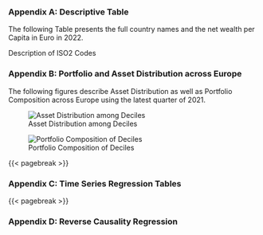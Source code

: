 ### Appendix A: Descriptive Table {.unnumbered}

The following Table presents the full country names and the net wealth per Capita in Euro in 2022. 

::: {#tbl-descriptive}

```{=latex}
\begin{table}[hb]
\fontsize{12.0pt}{14.4pt}\selectfont
\begin{tabular*}{\linewidth}{@{\extracolsep{\fill}}llccrr}
\toprule
\multicolumn{2}{c}{Name} & \multicolumn{2}{c}{Time Period} & \multicolumn{2}{c}{Net Wealth (EUR p.C)} \\ 
\cmidrule(lr){1-2} \cmidrule(lr){3-4} \cmidrule(lr){5-6}
ISO2 & Full Name & Start & End & Mean & Median \\ 
\midrule\addlinespace[2.5pt]
AT & Austria & 2010 Q4 & 2024 Q3 & 213570 & 148200 \\ 
BE & Belgium & 2010 Q3 & 2024 Q3 & 254570 & 288469 \\ 
CY & Cyprus & 2010 Q3 & 2024 Q3 & 200490 & 358090 \\ 
DE & Germany & 2011 Q1 & 2024 Q3 & 221080 & 118634 \\ 
EE & Estonia & 2013 Q2 & 2024 Q3 & 94850 & 92574 \\ 
ES & Spain & 2011 Q4 & 2024 Q3 & 175130 & 202247 \\ 
FI & Finland & 2009 Q4 & 2024 Q3 & 165160 & 129728 \\ 
FR & France & 2009 Q4 & 2024 Q3 & 198810 & 175016 \\ 
GR & Greece & 2009 Q3 & 2024 Q3 & 89890 & 131323 \\ 
HR & Croatia & 2017 Q2 & 2024 Q3 & 39023 & 40130 \\ 
HU & Hungary & 2014 Q3 & 2024 Q3 & 73370 & 86680 \\ 
I9 & Eurozone & 2009 Q1 & 2024 Q3 & 182787 & 152275 \\ 
IE & Ireland & 2013 Q2 & 2024 Q3 & 251940 & 357059 \\ 
IT & Italy & 2010 Q4 & 2024 Q3 & 180390 & 158171 \\ 
LT & Lithuania & 2016 Q4 & 2024 Q3 & 75990 & 69192 \\ 
LU & Luxembourg & 2010 Q4 & 2024 Q3 & 606820 & 759153 \\ 
LV & Latvia & 2017 Q3 & 2024 Q3 & 36900 & 27821 \\ 
MT & Malta & 2010 Q4 & 2024 Q3 & 270420 & 414803 \\ 
NL & Netherlands & 2014 Q4 & 2023 Q4 & 396990 & 215032 \\ 
PT & Portugal & 2010 Q2 & 2024 Q3 & 114100 & 125440 \\ 
SI & Slovenia & 2010 Q4 & 2024 Q3 & 119880 & 160980 \\ 
SK & Slovakia & 2010 Q3 & 2024 Q3 & 56080 & 101871 \\ 
\bottomrule
\end{tabular*}
\end{table}
```

Description of ISO2 Codes
:::

### Appendix B: Portfolio and Asset Distribution across Europe {.unnumbered}

The following figures describe Asset Distribution as well as Portfolio Composition across Europe using the latest quarter of 2021.


![Asset Distribution among Deciles](../output/appendix/asset_distribution_individual.png){#fig-distribution-indiv fig-pos="H"}

![Portfolio Composition of Deciles](../output/appendix/portfolios.png){#fig-portfolio-indiv fig-pos="H"}


{{< pagebreak >}}

### Appendix C: Time Series Regression Tables {.unnumbered}



{{< pagebreak >}}

### Appendix D: Reverse Causality Regression {.unnumbered}